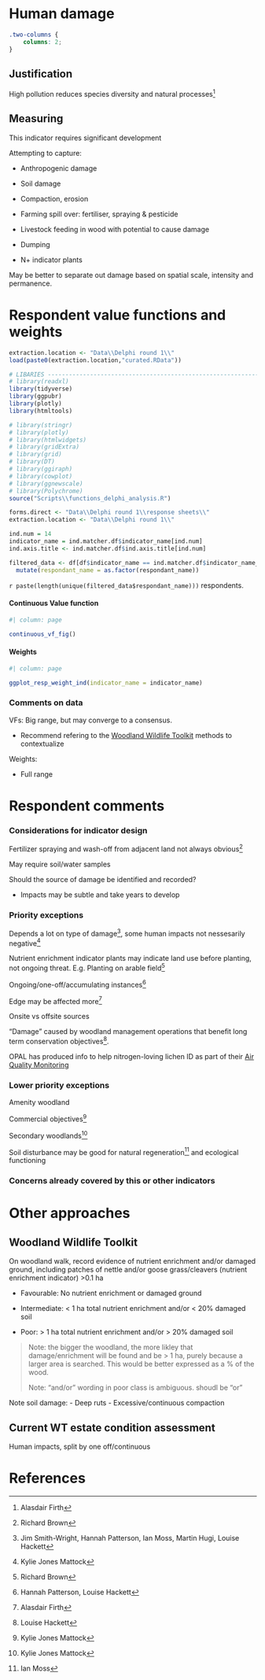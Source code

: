 # Human damage

```css
.two-columns {
    columns: 2;
}
```

## Justification

High pollution reduces species diversity and natural processes[^18_anthro-damage-1]

[^18_anthro-damage-1]: Alasdair Firth

## Measuring

This indicator requires significant development

Attempting to capture:

::: two-columns
-   Anthropogenic damage

-   Soil damage

-   Compaction, erosion

-   Farming spill over: fertiliser, spraying & pesticide

-   Livestock feeding in wood with potential to cause damage

-   Dumping

-   N+ indicator plants
:::

May be better to separate out damage based on spatial scale, intensity and permanence.

# Respondent value functions and weights

```r
extraction.location <- "Data\\Delphi round 1\\"
load(paste0(extraction.location,"curated.RData"))
```

```r

# LIBARIES ---------------------------------------------------------------
# library(readxl)
library(tidyverse)
library(ggpubr)
library(plotly)
library(htmltools)

# library(stringr)
# library(plotly)
# library(htmlwidgets)
# library(gridExtra)
# library(grid)
# library(DT)
# library(ggiraph)
# library(cowplot)
# library(ggnewscale)
# library(Polychrome)
source("Scripts\\functions_delphi_analysis.R")

forms.direct <- "Data\\Delphi round 1\\response sheets\\"
extraction.location <- "Data\\Delphi round 1\\"

```

```r

ind.num = 14
indicator_name = ind.matcher.df$indicator_name[ind.num]
ind.axis.title <- ind.matcher.df$ind.axis.title[ind.num]

filtered_data <- df[df$indicator_name == ind.matcher.df$indicator_name_for_extraction[ind.num], ] %>% 
  mutate(respondant_name = as.factor(respondant_name))

```

`r paste(length(unique(filtered_data$respondant_name)))` respondents.

::: panel-tabset
#### Continuous Value function

```r
#| column: page

continuous_vf_fig()

```

#### Weights

```r
#| column: page

ggplot_resp_weight_ind(indicator_name = indicator_name)

```
:::

### Comments on data

VFs: Big range, but may converge to a consensus.

-   Recommend refering to the [Woodland Wildlife Toolkit] methods to contextualize

Weights:

-   Full range

# Respondent comments

### Considerations for indicator design

Fertilizer spraying and wash-off from adjacent land not always obvious[^18_anthro-damage-2]

[^18_anthro-damage-2]: Richard Brown

May require soil/water samples

Should the source of damage be identified and recorded?

-   Impacts may be subtle and take years to develop

### Priority exceptions

Depends a lot on type of damage[^18_anthro-damage-3], some human impacts not nessesarily negative[^18_anthro-damage-4]

[^18_anthro-damage-3]: Jim Smith-Wright, Hannah Patterson, Ian Moss, Martin Hugi, Louise Hackett

[^18_anthro-damage-4]: Kylie Jones Mattock

Nutrient enrichment indicator plants may indicate land use before planting, not ongoing threat. E.g. Planting on arable field[^18_anthro-damage-5]

[^18_anthro-damage-5]: Richard Brown

Ongoing/one-off/accumulating instances[^18_anthro-damage-6]

[^18_anthro-damage-6]: Hannah Patterson, Louise Hackett

Edge may be affected more[^18_anthro-damage-7]

[^18_anthro-damage-7]: Alasdair Firth

Onsite vs offsite sources

"Damage" caused by woodland management operations that benefit long term conservation objectives[^18_anthro-damage-8].

[^18_anthro-damage-8]: Louise Hackett

OPAL has produced info to help nitrogen-loving lichen ID as part of their [Air Quality Monitoring](https://www.imperial.ac.uk/media/imperial-college/research-centres-and-groups/opal/AIR-16pp-booklet_legacy.pdf)

### Lower priority exceptions

Amenity woodland

Commercial objectives[^18_anthro-damage-9]

[^18_anthro-damage-9]: Kylie Jones Mattock

Secondary woodlands[^18_anthro-damage-10]

[^18_anthro-damage-10]: Kylie Jones Mattock

Soil disturbance may be good for natural regeneration[^18_anthro-damage-11] and ecological functioning

[^18_anthro-damage-11]: Ian Moss

### Concerns already covered by this or other indicators

# Other approaches

## Woodland Wildlife Toolkit

On woodland walk, record evidence of nutrient enrichment and/or damaged ground, including patches of nettle and/or goose grass/cleavers (nutrient enrichment indicator) \>0.1 ha

-   Favourable: No nutrient enrichment or damaged ground

-   Intermediate: \< 1 ha total nutrient enrichment and/or \< 20% damaged soil

-   Poor: \> 1 ha total nutrient enrichment and/or \> 20% damaged soil

> Note: the bigger the woodland, the more likley that damage/enrichment will be found and be \> 1 ha, purely because a larger area is searched. This would be better expressed as a % of the wood.
>
> Note: "and/or" wording in poor class is ambiguous. shoudl be "or"

Note soil damage: - Deep ruts - Excessive/continuous compaction

## Current WT estate condition assessment

Human impacts, split by one off/continuous

# References
